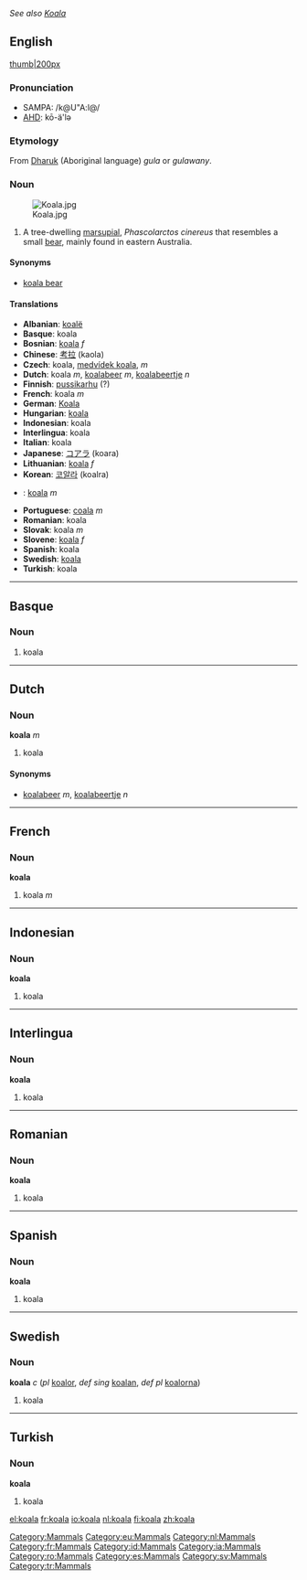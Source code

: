 ''See also [[Koala]]''
==English==
[[Category:Mammals]]
[[image:koala.jpg|thumb|200px]]
===Pronunciation===
*SAMPA: /k@U"A:l@/
*[[w:AHD|AHD]]: kō-ä'lə

===Etymology===
From [[w:Dharuk|Dharuk]] (Aboriginal language) ''gula'' or ''gulawany''.

===Noun===
[[Image:Koala.jpg|thumbnail|right]]
# A tree-dwelling [[marsupial]], ''Phascolarctos cinereus'' that resembles a small [[bear]], mainly found in eastern Australia.

====Synonyms====
*[[koala bear]]

====Translations====
*'''Albanian''': [[koalë]]
*'''Basque''': koala
*'''Bosnian''': [[koala]] ''f''
*'''Chinese''': [[考拉]] (kaola)
*'''Czech''': koala,  [[medvídek koala]],  ''m''
*'''Dutch''': koala ''m'', [[koalabeer]] ''m'', [[koalabeertje]] ''n''
*'''Finnish''': [[pussikarhu]] (?)
*'''French''': koala ''m''
*'''German''': [[Koala]]
*'''Hungarian''': [[koala]]
*'''Indonesian''': koala
*'''Interlingua''': koala
*'''Italian''': koala
*'''Japanese''': [[コアラ]] (koara)
*'''Lithuanian''': [[koala]] ''f''
*'''Korean''': [[코알라]] (koalra)
*{{no}}: [[koala]] ''m''
*'''Portuguese''': [[coala]] ''m''
*'''Romanian''': koala
*'''Slovak''': koala  ''m''
*'''Slovene''': [[koala]] ''f''
*'''Spanish''': koala
*'''Swedish''': [[koala#Swedish|koala]]
*'''Turkish''': koala

----

==Basque==
[[Category:eu:Mammals]]
===Noun===
#koala

----
==Dutch==
[[Category:nl:Mammals]]
===Noun===
'''koala''' ''m''

#koala

====Synonyms====
*[[koalabeer]] ''m'', [[koalabeertje]] ''n''

----
==French==
[[Category:fr:Mammals]]
===Noun===
'''koala'''

#koala ''m''

----
==Indonesian==
[[Category:id:Mammals]]
===Noun===
'''koala'''

#koala

----
==Interlingua==
[[Category:ia:Mammals]]
===Noun===
'''koala'''

#koala

----
==Romanian==
[[Category:ro:Mammals]]
===Noun===
'''koala'''

#koala

----
==Spanish==
[[Category:es:Mammals]]
===Noun===
'''koala'''

#koala

----
==Swedish==
[[Category:sv:Mammals]]
===Noun===
'''koala''' ''c'' (''pl'' [[koalor]], ''def sing'' [[koalan]], ''def pl'' [[koalorna]])

#koala
----
==Turkish==
[[Category:tr:Mammals]]
===Noun===
'''koala'''

#koala

[[el:koala]]
[[fr:koala]]
[[io:koala]]
[[nl:koala]]
[[fi:koala]]
[[zh:koala]]